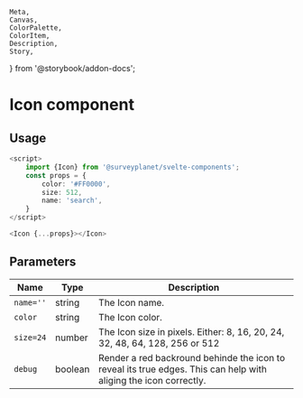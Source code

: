 	Meta,
	Canvas,
	ColorPalette,
	ColorItem,
	Description,
	Story,
} from '@storybook/addon-docs';


<Meta
	title="Icon/Documentation"
	component={Icon}
/>

# Icon component

<div id="example">
	<Story id="icon-default--basic" />
</div>

## Usage

```ts
<script>
	import {Icon} from '@surveyplanet/svelte-components';
	const props = {
		color: '#FF0000',
		size: 512,
		name: 'search',
	}
</script>

<Icon {...props}></Icon>
```

## Parameters

| Name      | Type    | Description                                                                                                      |
| --------- | ------- | ---------------------------------------------------------------------------------------------------------------- |
| `name=''` | string  | The Icon name.                                                                                                   |
| `color`   | string  | The Icon color.                                                                                                  |
| `size=24` | number  | The Icon size in pixels. Either: 8, 16, 20, 24, 32, 48, 64, 128, 256 or 512                                      |
| `debug`   | boolean | Render a red backround behinde the icon to reveal its true edges. This can help with aliging the icon correctly. |
